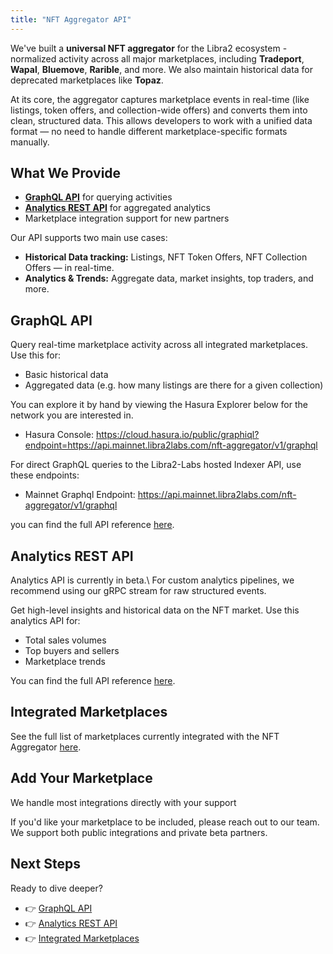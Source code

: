 ```yaml
---
title: "NFT Aggregator API"
---
```



We've built a **universal NFT aggregator** for the Libra2 ecosystem - normalized activity across all major marketplaces, including **Tradeport**, **Wapal**, **Bluemove**, **Rarible**, and more. We also maintain historical data for deprecated marketplaces like **Topaz**.

At its core, the aggregator captures marketplace events in real-time (like listings, token offers, and collection-wide offers) and converts them into clean, structured data. This allows developers to work with a unified data format — no need to handle different marketplace-specific formats manually.

## What We Provide

- **[GraphQL API](/build/indexer/nft-aggregator/graphql-api)** for querying activities
- **[Analytics REST API](/build/indexer/nft-aggregator/analytics-api)** for aggregated analytics
- Marketplace integration support for new partners

Our API supports two main use cases:

- **Historical Data tracking:** Listings, NFT Token Offers, NFT Collection Offers — in real-time.
- **Analytics & Trends:** Aggregate data, market insights, top traders, and more.

## GraphQL API

Query real-time marketplace activity across all integrated marketplaces. Use this for:

- Basic historical data
- Aggregated data (e.g. how many listings are there for a given collection)

You can explore it by hand by viewing the Hasura Explorer below for the network you are interested in.

- Hasura Console: https://cloud.hasura.io/public/graphiql?endpoint=https://api.mainnet.libra2labs.com/nft-aggregator/v1/graphql

For direct GraphQL queries to the Libra2-Labs hosted Indexer API, use these endpoints:

- Mainnet Graphql Endpoint: https://api.mainnet.libra2labs.com/nft-aggregator/v1/graphql

you can find the full API reference [here](/build/indexer/nft-aggregator/graphql-api).

## Analytics REST API

<Aside type="note">
  Analytics API is currently in beta.\
  For custom analytics pipelines, we recommend using our gRPC stream for raw structured events.
</Aside>

Get high-level insights and historical data on the NFT market. Use this analytics API for:

- Total sales volumes
- Top buyers and sellers
- Marketplace trends

You can find the full API reference [here](/build/indexer/nft-aggregator/analytics-api).

## Integrated Marketplaces

See the full list of marketplaces currently integrated with the NFT Aggregator [here](/build/indexer/nft-aggregator/marketplaces).

## Add Your Marketplace

<Aside type="note">
  We handle most integrations directly with your support
</Aside>

If you'd like your marketplace to be included, please reach out to our team. We support both public integrations and private beta partners.

## Next Steps

Ready to dive deeper?

- 👉 [GraphQL API](/build/indexer/nft-aggregator/graphql-api)
- 👉 [Analytics REST API](/build/indexer/nft-aggregator/analytics-api)
- 👉 [Integrated Marketplaces](/build/indexer/nft-aggregator/marketplaces)
